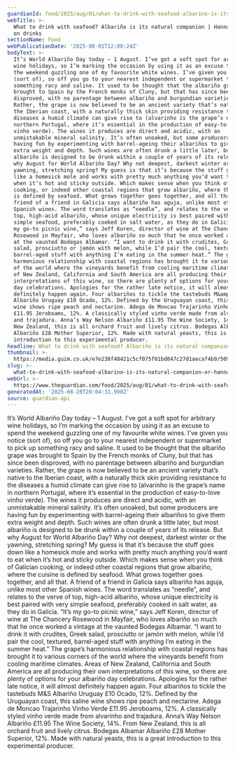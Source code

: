 ```yaml
---
guardianId: food/2025/aug/01/what-to-drink-with-seafood-albarino-is-its-natural-companion
webTitle: >-
  What to drink with seafood? Albariño is its natural companion | Hannah Crosbie
  on drinks
sectionName: Food
webPublicationDate: '2025-08-01T12:00:24Z'
bodyText: >-
  It’s World Albariño Day today – 1 August. I’ve got a soft spot for arbitrary
  wine holidays, so I’m marking the occasion by using it as an excuse to spend
  the weekend guzzling one of my favourite white wines. I’ve given you notice
  (sort of), so off you go to your nearest independent or supermarket to pick up
  something racy and saline. It used to be thought that the albariño grape was
  brought to Spain by the French monks of Cluny, but that has since been
  disproved, with no parentage between albariño and burgundian varieties.
  Rather, the grape is now believed to be an ancient variety that’s native to
  the Iberian coast, with a naturally thick skin providing resistance to the
  diseases a humid climate can give rise to (alvarinho is the grape’s name in
  northern Portugal, where it’s essential in the production of easy-to-love
  vinho verde). The wines it produces are direct and acidic, with an
  unmistakable mineral salinity. It’s often unoaked, but some producers are
  having fun by experimenting with barrel-ageing their albariños to give them
  extra weight and depth. Such wines are often drunk a little later, but most
  albariño is designed to be drunk within a couple of years of its release. But
  why August for World Albariño Day? Why not deepest, darkest winter or the
  yawning, stretching spring? My guess is that it’s because the stuff goes down
  like a homesick mole and works with pretty much anything you’d want to eat
  when it’s hot and sticky outside. Which makes sense when you think of Galician
  cooking, or indeed other coastal regions that grow albariño, where the cuisine
  is defined by seafood. What grows together goes together, and all that. A
  friend of a friend in Galicia says albariño has aguja, unlike most other
  Spanish wines. The word translates as “needle”, and relates to the verve of
  top, high-acid albariño, whose unique electricity is best paired with very
  simple seafood, preferably cooked in salt water, as they do in Galicia. “It’s
  my go-to picnic wine,” says Jeff Koren, director of wine at The Chancery
  Rosewood in Mayfair, who loves albariño so much that he once worked a vintage
  at the vaunted Bodegas Albamar. “I want to drink it with crudites, Greek
  salad, prosciutto or jamón with melon, while I’d pair the cool, textured,
  barrel-aged stuff with anything I’m eating in the summer heat.” The grape’s
  harmonious relationship with coastal regions has brought it to various corners
  of the world where the vineyards benefit from cooling maritime climates. Areas
  of New Zealand, California and South America are all producing their own
  interpretations of this wine, so there are plenty of options for your albariño
  day celebrations. Apologies for the rather late notice, it will almost
  definitely happen again. Four albariños to tickle the tastebuds M&amp;S
  Albariño Uruguay £10 Ocado, 12%. Defined by the Uruguayan coast, this saline
  wine shows ripe peach and nectarine. Adega de Moncao Trajarinho Vinho Verde
  £11.95 Jeroboams, 12%. A classically styled vinho verde made from alvarinho
  and trajadura. Anna’s Way Nelson Albariño £11.95 The Wine Society, 14%. From
  New Zealand, this is all orchard fruit and lively citrus. Bodegas Albamar
  Albariño £28 Mother Superior, 12%. Made with natural yeasts, this is a great
  introduction to this experimental producer.
headline: What to drink with seafood? Albariño is its natural companion
thumbnail: >-
  https://media.guim.co.uk/e7e238f48421c5cf075f01bd847c27d1aecaf4b9/509_0_4998_4000/500.jpg
slug: >-
  what-to-drink-with-seafood-albarino-is-its-natural-companion-or-hannah-crosbie-on-drinks
webUrl: >-
  https://www.theguardian.com/food/2025/aug/01/what-to-drink-with-seafood-albarino-is-its-natural-companion
generatedAt: '2025-08-28T20:04:31.998Z'
source: guardian-api
---
```

It’s World Albariño Day today – 1 August. I’ve got a soft spot for arbitrary wine holidays, so I’m marking the occasion by using it as an excuse to spend the weekend guzzling one of my favourite white wines. I’ve given you notice (sort of), so off you go to your nearest independent or supermarket to pick up something racy and saline. It used to be thought that the albariño grape was brought to Spain by the French monks of Cluny, but that has since been disproved, with no parentage between albariño and burgundian varieties. Rather, the grape is now believed to be an ancient variety that’s native to the Iberian coast, with a naturally thick skin providing resistance to the diseases a humid climate can give rise to (alvarinho is the grape’s name in northern Portugal, where it’s essential in the production of easy-to-love vinho verde). The wines it produces are direct and acidic, with an unmistakable mineral salinity. It’s often unoaked, but some producers are having fun by experimenting with barrel-ageing their albariños to give them extra weight and depth. Such wines are often drunk a little later, but most albariño is designed to be drunk within a couple of years of its release. But why August for World Albariño Day? Why not deepest, darkest winter or the yawning, stretching spring? My guess is that it’s because the stuff goes down like a homesick mole and works with pretty much anything you’d want to eat when it’s hot and sticky outside. Which makes sense when you think of Galician cooking, or indeed other coastal regions that grow albariño, where the cuisine is defined by seafood. What grows together goes together, and all that. A friend of a friend in Galicia says albariño has aguja, unlike most other Spanish wines. The word translates as “needle”, and relates to the verve of top, high-acid albariño, whose unique electricity is best paired with very simple seafood, preferably cooked in salt water, as they do in Galicia. “It’s my go-to picnic wine,” says Jeff Koren, director of wine at The Chancery Rosewood in Mayfair, who loves albariño so much that he once worked a vintage at the vaunted Bodegas Albamar. “I want to drink it with crudites, Greek salad, prosciutto or jamón with melon, while I’d pair the cool, textured, barrel-aged stuff with anything I’m eating in the summer heat.” The grape’s harmonious relationship with coastal regions has brought it to various corners of the world where the vineyards benefit from cooling maritime climates. Areas of New Zealand, California and South America are all producing their own interpretations of this wine, so there are plenty of options for your albariño day celebrations. Apologies for the rather late notice, it will almost definitely happen again. Four albariños to tickle the tastebuds M&amp;S Albariño Uruguay £10 Ocado, 12%. Defined by the Uruguayan coast, this saline wine shows ripe peach and nectarine. Adega de Moncao Trajarinho Vinho Verde £11.95 Jeroboams, 12%. A classically styled vinho verde made from alvarinho and trajadura. Anna’s Way Nelson Albariño £11.95 The Wine Society, 14%. From New Zealand, this is all orchard fruit and lively citrus. Bodegas Albamar Albariño £28 Mother Superior, 12%. Made with natural yeasts, this is a great introduction to this experimental producer.
